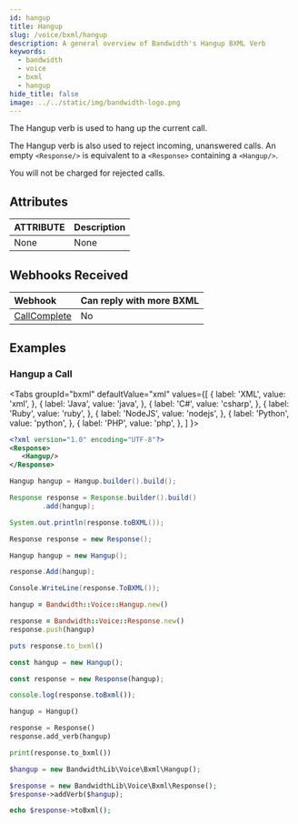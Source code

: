 ```yaml
---
id: hangup
title: Hangup
slug: /voice/bxml/hangup
description: A general overview of Bandwidth's Hangup BXML Verb
keywords:
  - bandwidth
  - voice
  - bxml
  - hangup
hide_title: false
image: ../../static/img/bandwidth-logo.png
---
```



The Hangup verb is used to hang up the current call.

The Hangup verb is also used to reject incoming, unanswered calls. An empty `<Response/>` is equivalent to a `<Response>` containing a `<Hangup/>`.

You will not be charged for rejected calls.

## Attributes

| ATTRIBUTE | Description |
|:----------|:------------|
| None      | None        |

## Webhooks Received

| Webhook                                        | Can reply with more BXML |
|:-----------------------------------------------|:-------------------------|
| [CallComplete](docs/voice/webhooks/disconnect) | No                       |

## Examples

### Hangup a Call

<Tabs
  groupId="bxml"
  defaultValue="xml"
  values={[
    { label: 'XML', value: 'xml', },
    { label: 'Java', value: 'java', },
    { label: 'C#', value: 'csharp', },
    { label: 'Ruby', value: 'ruby', },
    { label: 'NodeJS', value: 'nodejs', },
    { label: 'Python', value: 'python', },
    { label: 'PHP', value: 'php', },
  ]
}>
<TabItem value="xml">

```xml
<?xml version="1.0" encoding="UTF-8"?>
<Response>
   <Hangup/>
</Response>
```

</TabItem>
<TabItem value="java">

```java
Hangup hangup = Hangup.builder().build();

Response response = Response.builder().build()
        .add(hangup);

System.out.println(response.toBXML());
```

</TabItem>
<TabItem value="csharp">

```csharp
Response response = new Response();

Hangup hangup = new Hangup();

response.Add(hangup);

Console.WriteLine(response.ToBXML());
```

</TabItem>
<TabItem value="ruby">

```ruby
hangup = Bandwidth::Voice::Hangup.new()

response = Bandwidth::Voice::Response.new()
response.push(hangup)

puts response.to_bxml()
```

</TabItem>
<TabItem value="nodejs">

```js
const hangup = new Hangup();

const response = new Response(hangup);

console.log(response.toBxml());
```

</TabItem>
<TabItem value="python">

```python
hangup = Hangup()

response = Response()
response.add_verb(hangup)

print(response.to_bxml())
```

</TabItem>
<TabItem value="php">

```php
$hangup = new BandwidthLib\Voice\Bxml\Hangup();

$response = new BandwidthLib\Voice\Bxml\Response();
$response->addVerb($hangup);

echo $response->toBxml();
```

</TabItem>
</Tabs>
